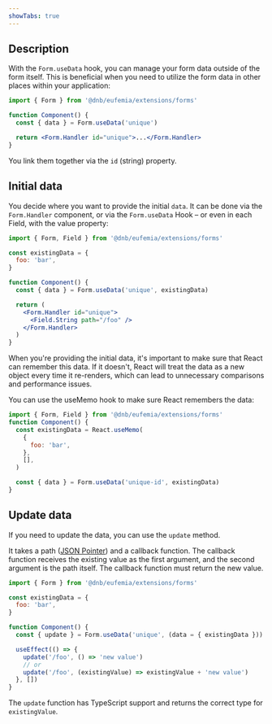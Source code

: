 ```yaml
---
showTabs: true
---
```


## Description

With the `Form.useData` hook, you can manage your form data outside of the form itself. This is beneficial when you need to utilize the form data in other places within your application:

```jsx
import { Form } from '@dnb/eufemia/extensions/forms'

function Component() {
  const { data } = Form.useData('unique')

  return <Form.Handler id="unique">...</Form.Handler>
}
```

You link them together via the `id` (string) property.

## Initial data

You decide where you want to provide the initial `data`. It can be done via the `Form.Handler` component, or via the `Form.useData` Hook – or even in each Field, with the value property:

```jsx
import { Form, Field } from '@dnb/eufemia/extensions/forms'

const existingData = {
  foo: 'bar',
}

function Component() {
  const { data } = Form.useData('unique', existingData)

  return (
    <Form.Handler id="unique">
      <Field.String path="/foo" />
    </Form.Handler>
  )
}
```

When you're providing the initial data, it's important to make sure that React can remember this data. If it doesn't, React will treat the data as a new object every time it re-renders, which can lead to unnecessary comparisons and performance issues.

You can use the useMemo hook to make sure React remembers the data:

```jsx
import { Form, Field } from '@dnb/eufemia/extensions/forms'
function Component() {
  const existingData = React.useMemo(
    {
      foo: 'bar',
    },
    [],
  )

  const { data } = Form.useData('unique-id', existingData)
}
```

## Update data

If you need to update the data, you can use the `update` method.

It takes a path ([JSON Pointer](/uilib/extensions/forms/getting-started/#what-is-a-json-pointer)) and a callback function. The callback function receives the existing value as the first argument, and the second argument is the path itself. The callback function must return the new value.

```jsx
import { Form } from '@dnb/eufemia/extensions/forms'

const existingData = {
  foo: 'bar',
}

function Component() {
  const { update } = Form.useData('unique', (data = { existingData }))

  useEffect(() => {
    update('/foo', () => 'new value')
    // or
    update('/foo', (existingValue) => existingValue + 'new value')
  }, [])
}
```

The `update` function has TypeScript support and returns the correct type for `existingValue`.
